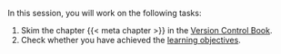 In this session, you will work on the following tasks:

1. Skim the chapter {{< meta chapter >}} in the [Version Control Book]({{< var links.book >}}).
1. Check whether you have achieved the [learning objectives](#learning-objectives).